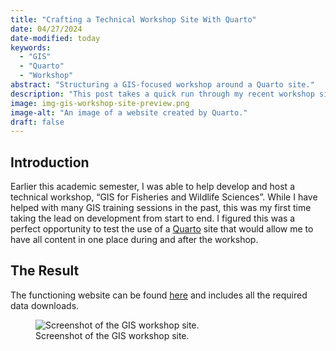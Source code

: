 ```yaml
---
title: "Crafting a Technical Workshop Site With Quarto"
date: 04/27/2024
date-modified: today
keywords:
  - "GIS"
  - "Quarto"
  - "Workshop"
abstract: "Structuring a GIS-focused workshop around a Quarto site."
description: "This post takes a quick run through my recent workshop site I made for a wildlife and fisheries GIS workshiop and how I think it worked out."
image: img-gis-workshop-site-preview.png
image-alt: "An image of a website created by Quarto."
draft: false
---
```


## Introduction

Earlier this academic semester, I was able to help develop and host a technical workshop, "GIS for Fisheries and Wildlife Sciences". While I have helped with many GIS training sessions in the past, this was my first time taking the lead on development from start to end. I figured this was a perfect opportunity to test the use of a [Quarto](https://quarto.org/) site that would allow me to have all content in one place during and after the workshop.

## The Result

The functioning website can be found [here](https://btjepkes.github.io/WAFSGSO_2024_GIS/) and includes all the required data downloads.

![Screenshot of the GIS workshop site.](img-gis-workshop-site-preview.png)


